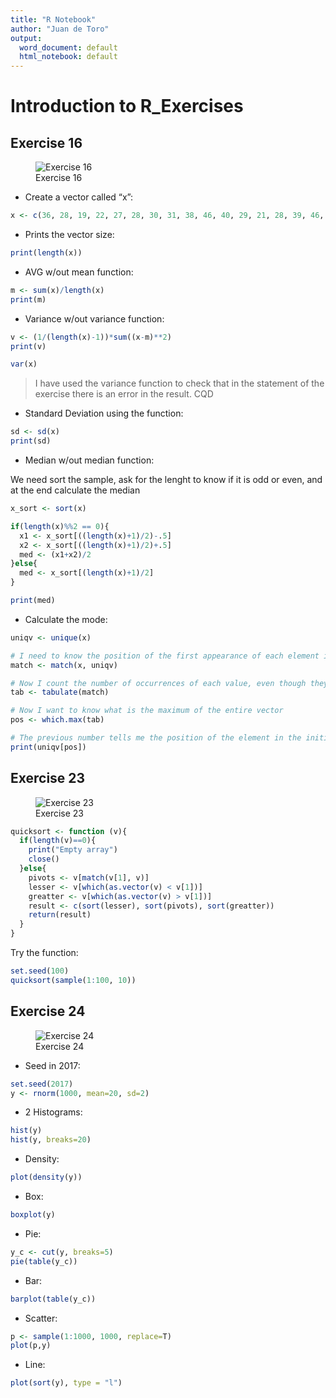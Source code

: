 ```yaml
---
title: "R Notebook"
author: "Juan de Toro"
output:
  word_document: default
  html_notebook: default
---
```


# Introduction to R_Exercises

## Exercise 16

![Exercise 16](https://raw.githubusercontent.com/jdetoro91/exploratory-exercises1/main/16.png)

-   Create a vector called "x":

```r
x <- c(36, 28, 19, 22, 27, 28, 30, 31, 38, 46, 40, 29, 21, 28, 39, 46, 43, 27, 30, 54)
```

-   Prints the vector size:

```r
print(length(x))
```

-   AVG w/out mean function:

```r
m <- sum(x)/length(x)
print(m)
```

-   Variance w/out variance function:

```r
v <- (1/(length(x)-1))*sum((x-m)**2)
print(v)
```

```r
var(x)
```

> I have used the variance function to check that in the statement of the exercise there is an error in the result. CQD

-   Standard Deviation using the function:

```r
sd <- sd(x)
print(sd)
```

-   Median w/out median function:

We need sort the sample, ask for the lenght to know if it is odd or even, and at the end calculate the median

```r
x_sort <- sort(x)

if(length(x)%%2 == 0){
  x1 <- x_sort[((length(x)+1)/2)-.5]
  x2 <- x_sort[((length(x)+1)/2)+.5]
  med <- (x1+x2)/2
}else{
  med <- x_sort[(length(x)+1)/2]
}

print(med)
```

-   Calculate the mode:

```r
uniqv <- unique(x)

# I need to know the position of the first appearance of each element in order to make a count. 
match <- match(x, uniqv)

# Now I count the number of occurrences of each value, even though they are positions, it doesn't matter, because they refer to a unique element due to the use of uniqv
tab <- tabulate(match)

# Now I want to know what is the maximum of the entire vector
pos <- which.max(tab)

# The previous number tells me the position of the element in the initial vector, so I have to paint the value of that element in its first occurrence
print(uniqv[pos])
```

## Exercise 23

![Exercise 23](https://raw.githubusercontent.com/jdetoro91/exploratory-exercises1/main/23.png)

```r
quicksort <- function (v){
  if(length(v)==0){
    print("Empty array")
    close()
  }else{
    pivots <- v[match(v[1], v)]
    lesser <- v[which(as.vector(v) < v[1])]
    greatter <- v[which(as.vector(v) > v[1])]
    result <- c(sort(lesser), sort(pivots), sort(greatter))
    return(result)
  }
}
```

Try the function:

```r
set.seed(100)
quicksort(sample(1:100, 10))
```

## Exercise 24

![Exercise 24](https://raw.githubusercontent.com/jdetoro91/exploratory-exercises1/main/24.png)

-   Seed in 2017:

```r
set.seed(2017)
y <- rnorm(1000, mean=20, sd=2)
```

-   2 Histograms:

```r
hist(y)
hist(y, breaks=20)
```

-   Density:

```r
plot(density(y))
```

-   Box:

```r
boxplot(y)
```

-   Pie:

```r
y_c <- cut(y, breaks=5)
pie(table(y_c))
```

-   Bar:

```r
barplot(table(y_c))
```

-   Scatter:

```r
p <- sample(1:1000, 1000, replace=T)
plot(p,y)
```

-   Line:

```r
plot(sort(y), type = "l")
```
